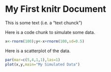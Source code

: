 My First knitr Document
=============================

This is some text (i.e. a "text chunck")

Here is a code chunk to simulate some data.
```r
x<-rnorm(100);y<-x+rnorm(100,sd=0.5)
```
Here is a scatterplot of the data.
```r
par(mar=c(5,4,1,1),las=1)
plot(x,y,main="My Simulated Data")
```